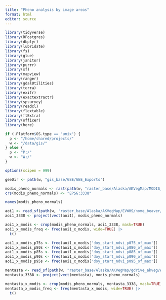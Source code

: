```yaml
---
title: "Pheno analysis by image areas"
format: html
editor: source
---
```


```r
library(tidyverse)
library(RPostgres)
library(dbplyr)
library(lubridate)
library(fs)
library(glue)
library(janitor)
library(purrr)
library(sf)
library(mapview)
library(ranger)
library(gdalUtilities)
library(terra)
library(exifr)
library(exactextractr)
library(spsurvey)
library(readxl)
library(flextable)
library(ftExtra)
library(officer)
library(here)

if (.Platform$OS.type == "unix") {
  p <- "/home/shared/projects/"
  w <- "/data/gis/"
} else {
  p <- "P:/"
  w <- "W:/"
}

options(scipen = 999)

geeDir <- path(w, "gis_base/GEE/GEE_Exports")
```

```r
modis_pheno_normals <- rast(path(w, "raster_base/Alaska/AKVegMap/MODIS_Phenology/MCD43A4_V61_Normals/mcd43a4_061_ndvi_seasonal_doy_percentiles_v20250128_3338_100m.tif"))
crs(modis_pheno_normals) <- "EPSG:3338"

names(modis_pheno_normals)

aoi1 <- read_sf(path(w, "raster_base/Alaska/AKVegMap/EVWHS/nome_beaver/aois/nb_needed_01.shp"))
aoi1_3338 <- project(vect(aoi1), modis_pheno_normals)

aoi1_x_modis <- crop(modis_pheno_normals, aoi1_3338, mask=TRUE)
aoi1_x_modis_freq <- freq(aoi1_x_modis, wide=TRUE) |>
  t()

aoi1_x_modis_p75s <- freq(aoi1_x_modis['doy_start_ndvi_p075_of_max'])
aoi1_x_modis_p80s <- freq(aoi1_x_modis['doy_start_ndvi_p080_of_max'])
aoi1_x_modis_p85s <- freq(aoi1_x_modis['doy_start_ndvi_p085_of_max'])
aoi1_x_modis_p90s <- freq(aoi1_x_modis['doy_start_ndvi_p090_of_max'])
aoi1_x_modis_p95s <- freq(aoi1_x_modis['doy_start_ndvi_p095_of_max'])
```

```r
mentasta <- read_sf(path(w, "raster_base/Alaska/AKVegMap/gdrive_akveg/AKVEG ABR/gis/project_areas/MentastaLake_MapDomain_3338.shp"))
mentasta_3338 <- project(vect(mentasta), modis_pheno_normals)

mentasta_x_modis <- crop(modis_pheno_normals, mentasta_3338, mask=TRUE)
mentasta_x_modis_freq <- freq(mentasta_x_modis, wide=TRUE) |>
  t()

```